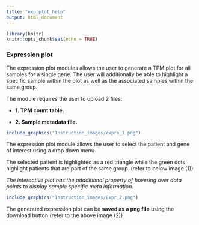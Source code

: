 ---
title: "exp_plot_help"
output: html_document
---

```{r include = FALSE}
library(knitr)
knitr::opts_chunk$set(echo = TRUE)
```

### Expression plot

The expression plot modules allows the user to generate a TPM plot for all samples for a single gene. The user will additionally be able to highlight a specific sample within the plot as well as the associated samples within the same group. 

The module requires the user to upload 2 files:

* **1. TPM count table.**

* **2. Sample metadata file.**

```{r out.width = "50%", echo=FALSE}
include_graphics("Instruction_images/expre_1.png")
```

The expression plot module allows the user to select the patient and gene of interest using a drop down menu. 

The selected patient is highlighted as a red triangle while the green dots highlight patients that are part of the same group. (refer to below image (1))

*The interactive plot has the addditional property of hovering over data points to display sample specific meta information.* 

```{r out.width = "50%", echo=FALSE}
include_graphics("Instruction_images/Expr_2.png")
```

The generated expression plot can be **saved as a png file** using the download button.(refer to the above image (2))
